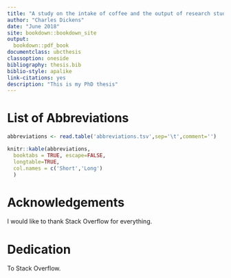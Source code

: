 --- 
title: "A study on the intake of coffee and the output of research studies"
author: "Charles Dickens"
date: "June 2018"
site: bookdown::bookdown_site
output:
  bookdown::pdf_book
documentclass: ubcthesis
classoption: oneside
bibliography: thesis.bib
biblio-style: apalike
link-citations: yes
description: "This is my PhD thesis"
---

# List of Abbreviations

```{r abbreviations, eval=T, echo=F}
abbreviations <- read.table('abbreviations.tsv',sep='\t',comment='')

knitr::kable(abbreviations,
  booktabs = TRUE, escape=FALSE,
  longtable=TRUE,
  col.names = c('Short','Long')
  )
```


# Acknowledgements

I would like to thank Stack Overflow for everything.

# Dedication

To Stack Overflow.

\mainmatter
